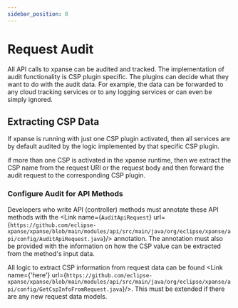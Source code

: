 ```yaml
---
sidebar_position: 8
---
```



# Request Audit

All API calls to xpanse can be audited and tracked. The implementation of audit functionality is CSP plugin specific.
The plugins can decide what they want to do with the audit data. For example, the data can be forwarded to any cloud tracking services or to any logging services or can even be simply ignored.

## Extracting CSP Data

If xpanse is running with just one CSP plugin activated, then all services are by default audited by the logic implemented by that specific CSP plugin.

if more than one CSP is activated in the xpanse runtime, then we extract the CSP name from the request URI or the request body and then forward the audit request to the corresponding CSP plugin.

### Configure Audit for API Methods

Developers who write API (controller) methods must annotate these API methods with the <Link name={`AuditApiRequest`} url={`https://github.com/eclipse-xpanse/xpanse/blob/main/modules/api/src/main/java/org/eclipse/xpanse/api/config/AuditApiRequest.java`}/> annotation.
The annotation must also be provided with the information on how the CSP value can be extracted from the method's input data.

All logic to extract CSP information from request data can be found <Link name={'here'} url={`https://github.com/eclipse-xpanse/xpanse/blob/main/modules/api/src/main/java/org/eclipse/xpanse/api/config/GetCspInfoFromRequest.java`}/>. This must be extended if there are any new request data models.

